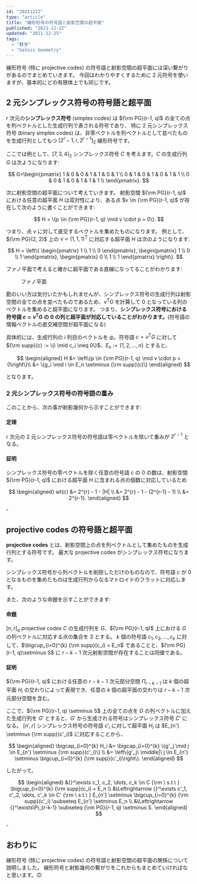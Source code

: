 ```yaml
---
id: "20211222"
type: "article"
title: "線形符号の符号語と射影空間の超平面"
published: "2021-12-22"
updated: "2021-12-25"
tags:
  - "数学"
  - "Galois Geometry"
---
```


線形符号 (特に projective codes) の符号語と射影空間の超平面には深い繋がりがあるのでまとめていきます。
今回はわかりやすくするために 2 元符号を使いますが、基本的にどの有限体上でも同じです。

## 2 元シンプレックス符号の符号語と超平面

$r$ 次元の**シンプレックス符号** (simplex codes) は ${\rm PG}(r-1, q)$ の全ての点を列ベクトルとした生成行列で表される符号であり、
特に 2 元シンプレックス符号 (binary simplex codes) は、非零ベクトルを列ベクトルとして並べたものを生成行列としてもつ $[2^r-1, r, 2^{r-1}]_2$ 線形符号です。

ここでは例として、$[7, 3, 4]_2$ シンプレックス符号 $C$ を考えます。$C$ の生成行列 $G$ は次ようになります:

$$
G=\begin{pmatrix}
1 & 0 & 0 & 1 & 1 & 0 & 1 \\
0 & 1 & 0 & 1 & 0 & 1 & 1 \\
0 & 0 & 1 & 0 & 1 & 1 & 1 \\
\end{pmatrix}.
$$

次に射影空間の超平面について考えていきます。
射影空間 ${\rm PG}(r-1, q)$ における任意の超平面 $H$ は双対性により、ある点 $v \in {\rm PG}(r-1, q)$ が存在して次のように書くことができます:

$$
H = \{p \in {\rm PG}(r-1, q) \mid v \cdot p = 0\}.
$$

つまり、点 $v$ に対して直交するベクトルを集めたものになります。
例として、${\rm PG}(2, 2)$ 上の $v=(1, 1, 1)^\mathsf{T}$ に対応する超平面 $H$ は次のようになります:

$$
H = \left\{
\begin{pmatrix}
1 \\ 1 \\ 0
\end{pmatrix},
\begin{pmatrix}
1 \\ 0 \\ 1
\end{pmatrix},
\begin{pmatrix}
0 \\ 1 \\ 1
\end{pmatrix}
\right\}.
$$

ファノ平面で考えると確かに超平面である直線になってることがわかります:

<Figure>
  <Geometry domain={{ x: [0, 200], y: [0, 200] }}>
    <GLine points={["p1", "p2"]} color="textTernary" />
    <GLine points={["p2", "p3"]} color="textTernary" />
    <GLine points={["p3", "p1"]} color="textTernary" />
    <GLine points={["p1", "p5"]} color="textTernary" />
    <GLine points={["p2", "p6"]} color="textTernary" />
    <GLine points={["p3", "p7"]} color="textTernary" />
    <GCircle points={["p5", "p6", "p7"]} />
    <GPoint id="p1" x={100} y={10} color="textTernary" />
    <GPoint id="p2" x={10} y={190} color="textTernary" />
    <GPoint id="p3" x={190} y={190} color="textTernary" />
    <GPoint id="p4" x={100} y={130} color="textTernary" />
    <GPoint id="p5" x={100} y={190} color="primary" />
    <GPoint id="p6" x={145} y={100} color="primary" />
    <GPoint id="p7" x={55} y={100} color="primary" />
  </Geometry>
  <Figure.Caption>ファノ平面</Figure.Caption>
</Figure>

勘のいい方は気付いたかもしれませんが、シンプレックス符号の生成行列は射影空間の全ての点を並べたものであるため、$v^\mathsf{T}G$ を計算して $0$ となっている列のベクトルを集めると超平面になります。
つまり、**シンプレックス符号における符号語 $c=v^\mathsf{T}G$ の 0 の列と超平面が対応していることがわかります。**(符号語の情報ベクトルの直交補空間が超平面になる)

具体的には、生成行列の $i$ 列目のベクトルを $g_i$、符号語 $c=v^\mathsf{T}G$ に対して ${\rm supp}(c) := \{i \mid c_i \neq 0\}$、$E_n:=\{1, 2, \dots, n\}$ とすると、

$$
\begin{aligned}
 H  &= \left\{p \in {\rm PG}(r-1, q) \mid v \cdot p = 0\right\}\\
    &= \{g_i \mid i \in E_n \setminus {\rm supp}(c)\}
\end{aligned}
$$

となります。

### 2 元シンプレックス符号の符号語の重み

このことから、次の事が射影幾何から示すことができます:

#### 定理

$r$ 次元の 2 元シンプレックス符号の符号語は零ベクトルを除いて重みが $2^{r-1}$ となる。

#### 証明

シンプレックス符号の零ベクトルを除く任意の符号語 $c$ の $0$ の数は、射影空間 ${\rm PG}(r-1, q)$ における超平面 $H$ に含まれる点の個数に対応しているため

$$
\begin{aligned}
  wt(c) &= 2^{r} - 1 - |H| \\
        &= 2^{r} - 1 - (2^{r-1} - 1) \\
        &= 2^{r-1}.
\end{aligned}
$$

<div style={{float: 'right'}}>

$\square$

</div>

## projective codes の符号語と超平面

**projective codes** とは、射影空間上の点を列ベクトルとして集めたものを生成行列とする符号です。
最大な projective codes がシンプレックス符号になります。

シンプレックス符号から列ベクトルを削除しただけのものなので、符号語 $c$ が $0$ となるものを集めたものは生成行列からなるマトロイドのフラットに対応します。

また、次のような命題を示すことができます:

#### 命題

$[n, r]_q$ projective codes $C$ の生成行列を $G$、${\rm PG}(r-1, q)$ 上における $G$ の列ベクトルに対応する点の集合を $S$ とする。
$k$ 個の符号語 $c_1, c_2, \dots, c_k$ に対して、$\bigcup_{i=0}^{k} {\rm supp}(c_i) = E_n$ であることと、${\rm PG}(r-1, q)\setminus S$ に $r-k-1$ 次元射影空間が存在することは同値である。

#### 証明

${\rm PG}(r-1, q)$ における任意の $r-k-1$ 次元部分空間 $\Pi_{r-k-1}$ は $k$ 個の超平面 $H_i$ の交わりによって表現でき、任意の $k$ 個の超平面の交わりは $r-k-1$ 次元部分空間を含む。

ここで、${\rm PG}(r-1, q) \setminus S$ 上の全ての点を $G$ の列ベクトルに加えた生成行列を $G'$ とすると、$G'$ から生成される符号はシンプレックス符号 $C'$ になる。
$[n', r]$ シンプレックス符号の符号語 $c'_i$ に対して超平面 $H_i$ は $E_{n'} \setminus {\rm supp}(c'_i)$ に対応することから、

$$
\begin{aligned}
  \bigcap_{i=0}^{k} H_i
              &= \bigcap_{i=0}^{k} \{g'_j \mid j \in E_{n'} \setminus {\rm supp}(c'_i)\} \\
              &= \left\{g'_j\ \middle|\ j \in E_{n'} \setminus \bigcup_{i=0}^{k} {\rm supp}(c'_i)\right\}.
\end{aligned}
$$

したがって、

$$
  \begin{aligned}
    &{}^\exists c_1, c_2, \dots, c_k \in C {\rm \ s.t.\ } \bigcup_{i=0}^{k} {\rm supp}(c_i) = E_n \\
    &\Leftrightarrow {}^\exists c'_1, c'_2, \dots, c'_k \in C' {\rm \ s.t.\ } E_{n'} \setminus \bigcup_{i=0}^{k} {\rm supp}(c'_i) \subseteq E_{n'} \setminus E_n \\
    &\Leftrightarrow {}^\exists\Pi_{r-k-1} \subseteq {\rm PG}(r-1, q) \setminus S.
  \end{aligned}
$$

<div style={{float: 'right'}}>

$\square$

</div>

## おわりに

線形符号 (特に projective codes) の符号語と射影空間の超平面の関係について説明しました。
線形符号と射影幾何の繋がりをこれからもまとめていければなと思います。🙃
